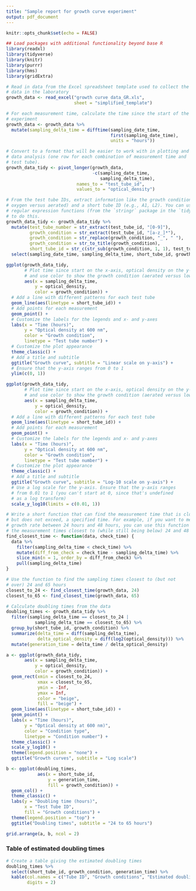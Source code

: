 ```yaml
---
title: "Sample report for growth curve experiment"
output: pdf_document
---
```


```r
knitr::opts_chunk$set(echo = FALSE)
```

```r
## Load packages with additional functionality beyond base R 
library(readxl)
library(tidyverse)
library(knitr)
library(purrr)
library(hms)
library(gridExtra)
```

```r
# Read in data from the Excel spreadsheet template used to collect the
# data in the laboratory
growth_data <- read_excel("growth curve data_GR.xls",
                          sheet = "simplified_template") 
```

```r
# For each measurement time, calculate the time since the start of the
# experiment
growth_data <- growth_data %>% 
  mutate(sampling_delta_time = difftime(sampling_date_time, 
                                        first(sampling_date_time),
                                        units = "hours"))
```

```r
# Convert to a format that will be easier to work with in plotting and
# data analysis (one row for each combination of measurement time and 
# test tube).
growth_data_tidy <- pivot_longer(growth_data, 
                                 -c(sampling_date_time, 
                                    sampling_delta_time),
                           names_to = "test_tube_id", 
                           values_to = "optical_density") 
```

```r
# From the test tube IDs, extract information like the growth condition (low 
# oxygen versus aerated) and a short tube ID (e.g., A1, L2). You can use
# regular expression functions (from the `stringr` package in the `tidyverse`)
# to do this.
growth_data_tidy <- growth_data_tidy %>% 
  mutate(test_tube_number = str_extract(test_tube_id, "[0-9]"),
         growth_condition = str_extract(test_tube_id, "[a-z_]*"), 
         growth_condition = str_replace(growth_condition, "_", " "), 
         growth_condition = str_to_title(growth_condition),
         short_tube_id = str_c(str_sub(growth_condition, 1, 1), test_tube_number)) %>% 
  select(sampling_date_time, sampling_delta_time, short_tube_id, growth_condition, optical_density)
```

```r
ggplot(growth_data_tidy, 
       # Plot time since start on the x-axis, optical density on the y-axis,
       # and use color to show the growth condition (aerated versus low oxygen)
       aes(x = sampling_delta_time, 
           y = optical_density, 
           color = growth_condition)) + 
  # Add a line with different patterns for each test tube
  geom_line(aes(linetype = short_tube_id)) + 
  # Add points for each measurement
  geom_point() + 
  # Customize the labels for the legends and x- and y-axes
  labs(x = "Time (hours)",
       y = "Optical density at 600 nm",
       color = "Growth condition", 
       linetype = "Test tube number") + 
  # Customize the plot appearance
  theme_classic() + 
  # Add a title and subtitle
  ggtitle("Growth curve", subtitle = "Linear scale on y-axis") + 
  # Ensure that the y-axis ranges from 0 to 1
  ylim(c(0, 1))
```


```r
ggplot(growth_data_tidy, 
       # Plot time since start on the x-axis, optical density on the y-axis,
       # and use color to show the growth condition (aerated versus low oxygen)
       aes(x = sampling_delta_time, 
           y = optical_density, 
           color = growth_condition)) + 
  # Add a line with different patterns for each test tube
  geom_line(aes(linetype = short_tube_id)) + 
  # Add points for each measurement
  geom_point() + 
  # Customize the labels for the legends and x- and y-axes
  labs(x = "Time (hours)",
       y = "Optical density at 600 nm",
       color = "Growth condition", 
       linetype = "Test tube number") + 
  # Customize the plot appearance
  theme_classic() + 
  # Add a title and subtitle
  ggtitle("Growth curve", subtitle = "Log-10 scale on y-axis") + 
  # Use a log scale for the y-axis. Ensure that the y-axis ranges 
  # from 0.01 to 1 (you can't start at 0, since that's undefined 
  # as a log transform)
  scale_y_log10(limits = c(0.01, 1))
```

\newpage


```r
# Write a short function that can find the measurement time that is closest to, 
# but does not exceed, a specified time. For example, if you want to measure
# growth rate between 24 hours and 48 hours, you can use this function to find
# the measurement times closest to (while still being below) 24 and 48 hours.
find_closest_time <- function(data, check_time) {
  data %>%
    filter(sampling_delta_time < check_time) %>% 
    mutate(diff_from_check = check_time - sampling_delta_time) %>% 
    slice_min(n = 1, order_by = diff_from_check) %>% 
    pull(sampling_delta_time)
}

# Use the function to find the sampling times closest to (but not 
# over) 24 and 65 hours
closest_to_24 <- find_closest_time(growth_data, 24)
closest_to_65 <- find_closest_time(growth_data, 65)

# Calculate doubling times from the data
doubling_times <- growth_data_tidy %>% 
  filter(sampling_delta_time == closest_to_24 |
           sampling_delta_time == closest_to_65) %>% 
  group_by(short_tube_id, growth_condition) %>% 
  summarize(delta_time = diff(sampling_delta_time), 
            delta_optical_density = diff(log2(optical_density))) %>% 
  mutate(generation_time = delta_time / delta_optical_density)
```


```r
a <- ggplot(growth_data_tidy, 
       aes(x = sampling_delta_time, 
           y = optical_density, 
           color = growth_condition)) + 
  geom_rect(xmin = closest_to_24, 
            xmax = closest_to_65, 
            ymin = -Inf, 
            ymax = Inf, 
            color = "beige", 
            fill = "beige") + 
  geom_line(aes(linetype = short_tube_id)) + 
  geom_point() + 
  labs(x = "Time (hours)",
       y = "Optical density at 600 nm)",
       color = "Condition type", 
       linetype = "Condition number") + 
  theme_classic() + 
  scale_y_log10() + 
  theme(legend.position = "none") + 
  ggtitle("Growth curves", subtitle = "Log scale") 

b <- ggplot(doubling_times,
            aes(x = short_tube_id, 
                y = generation_time, 
                fill = growth_condition)) + 
  geom_col() + 
  theme_classic() + 
  labs(y = "Doubling time (hours)", 
       x = "Test Tube ID", 
       fill = "Growth conditions") + 
  theme(legend.position = "top") + 
  ggtitle("Doubling times", subtitle = "24 to 65 hours")

grid.arrange(a, b, ncol = 2)
```

### Table of estimated doubling times
 
```r
# Create a table giving the estimated doubling times
doubling_times %>% 
  select(short_tube_id, growth_condition, generation_time) %>% 
  kable(col.names = c("Tube ID", "Growth conditions", "Estimated doubling time"), 
        digits = 2)
```


